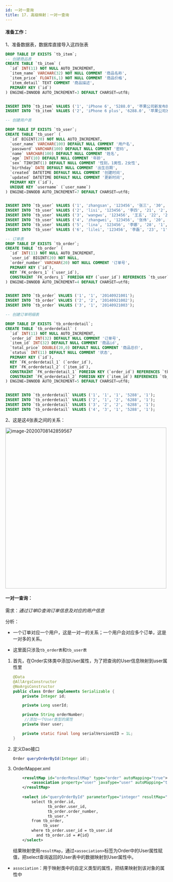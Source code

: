 ```yaml
---
id: 一对一查询
title: 17. 高级映射：一对一查询
---
```


#### 准备工作：

1、准备数据表，数据库直接导入这四张表

```sql
DROP TABLE IF EXISTS `tb_item`;
-- 创建商品表
CREATE TABLE `tb_item` (
  `id` INT(11) NOT NULL AUTO_INCREMENT,
  `item_name` VARCHAR(32) NOT NULL COMMENT '商品名称',
  `item_price` FLOAT(6,1) NOT NULL COMMENT '商品价格',
  `item_detail` TEXT COMMENT '商品描述',
  PRIMARY KEY (`id`)
) ENGINE=INNODB AUTO_INCREMENT=3 DEFAULT CHARSET=utf8;


INSERT INTO `tb_item` VALUES ('1', 'iPhone 6', '5288.0', '苹果公司新发布的手机产品。');
INSERT INTO `tb_item` VALUES ('2', 'iPhone 6 plus', '6288.0', '苹果公司发布的新大屏手机。');

-- 创建用户表

DROP TABLE IF EXISTS `tb_user`;
CREATE TABLE `tb_user` (
  `id` BIGINT(20) NOT NULL AUTO_INCREMENT,
  `user_name` VARCHAR(100) DEFAULT NULL COMMENT '用户名',
  `password` VARCHAR(100) DEFAULT NULL COMMENT '密码',
  `name` VARCHAR(100) DEFAULT NULL COMMENT '姓名',
  `age` INT(10) DEFAULT NULL COMMENT '年龄',
  `sex` TINYINT(1) DEFAULT NULL COMMENT '性别，1男性，2女性',
  `birthday` DATE DEFAULT NULL COMMENT '出生日期',
  `created` DATETIME DEFAULT NULL COMMENT '创建时间',
  `updated` DATETIME DEFAULT NULL COMMENT '更新时间',
  PRIMARY KEY (`id`),
  UNIQUE KEY `username` (`user_name`)
) ENGINE=INNODB AUTO_INCREMENT=7 DEFAULT CHARSET=utf8;


INSERT INTO `tb_user` VALUES ('1', 'zhangsan', '123456', '张三', '30', '1', '1984-08-08', '2014-09-19 16:56:04', '2014-09-21 11:24:59');
INSERT INTO `tb_user` VALUES ('2', 'lisi', '123456', '李四', '21', '2', '1991-01-01', '2014-09-19 16:56:04', '2014-09-19 16:56:04');
INSERT INTO `tb_user` VALUES ('3', 'wangwu', '123456', '王五', '22', '2', '1989-01-01', '2014-09-19 16:56:04', '2014-09-19 16:56:04');
INSERT INTO `tb_user` VALUES ('4', 'zhangwei', '123456', '张伟', '20', '1', '1988-09-01', '2014-09-19 16:56:04', '2014-09-19 16:56:04');
INSERT INTO `tb_user` VALUES ('5', 'lina', '123456', '李娜', '28', '1', '1985-01-01', '2014-09-19 16:56:04', '2014-09-19 16:56:04');
INSERT INTO `tb_user` VALUES ('6', 'lilei', '123456', '李磊', '23', '1', '1988-08-08', '2014-09-20 11:41:15', '2014-09-20 11:41:15');

-- 订单表
DROP TABLE IF EXISTS `tb_order`;
CREATE TABLE `tb_order` (
  `id` INT(11) NOT NULL AUTO_INCREMENT,
  `user_id` BIGINT(20) NOT NULL,
  `order_number` VARCHAR(20) NOT NULL COMMENT '订单号',
  PRIMARY KEY (`id`),
  KEY `FK_orders_1` (`user_id`),
  CONSTRAINT `FK_orders_1` FOREIGN KEY (`user_id`) REFERENCES `tb_user` (`id`) ON DELETE NO ACTION ON UPDATE NO ACTION
) ENGINE=INNODB AUTO_INCREMENT=4 DEFAULT CHARSET=utf8;


INSERT INTO `tb_order` VALUES ('1', '1', '20140921001');
INSERT INTO `tb_order` VALUES ('2', '2', '20140921002');
INSERT INTO `tb_order` VALUES ('3', '1', '20140921003');

-- 创建订单明细表

DROP TABLE IF EXISTS `tb_orderdetail`;
CREATE TABLE `tb_orderdetail` (
  `id` INT(11) NOT NULL AUTO_INCREMENT,
  `order_id` INT(32) DEFAULT NULL COMMENT '订单号',
  `item_id` INT(32) DEFAULT NULL COMMENT '商品id',
  `total_price` DOUBLE(20,0) DEFAULT NULL COMMENT '商品总价',
  `status` INT(11) DEFAULT NULL COMMENT '状态',
  PRIMARY KEY (`id`),
  KEY `FK_orderdetail_1` (`order_id`),
  KEY `FK_orderdetail_2` (`item_id`),
  CONSTRAINT `FK_orderdetail_1` FOREIGN KEY (`order_id`) REFERENCES `tb_order` (`id`),
  CONSTRAINT `FK_orderdetail_2` FOREIGN KEY (`item_id`) REFERENCES `tb_item` (`id`)
) ENGINE=INNODB AUTO_INCREMENT=5 DEFAULT CHARSET=utf8;


INSERT INTO `tb_orderdetail` VALUES ('1', '1', '1', '5288', '1');
INSERT INTO `tb_orderdetail` VALUES ('2', '1', '2', '6288', '1');
INSERT INTO `tb_orderdetail` VALUES ('3', '2', '2', '6288', '1');
INSERT INTO `tb_orderdetail` VALUES ('4', '3', '1', '5288', '1');
```

2、这是这4张表之间的关系：

<img src="https://upyun.shiguangping.com/imgs/20200708142859.png" alt="image-20200708142859567" width="500px" />



#### 一对一查询：

需求：*通过订单ID查询订单信息及对应的用户信息*

分析：

- 一个订单对应一个用户，这是一对一的关系；一个用户会对应多个订单，这是一对多的关系。

- 这里面只涉及`tb_order表`和`tb_user表`



1. 首先，在Order实体类中添加User属性，为了把查询的User信息映射到user属性里

   ```java
   @Data
   @AllArgsConstructor
   @NoArgsConstructor
   public class Order implements Serializable {
       private Integer id;
   
       private Long userId;
   
       private String orderNumber;
   		//添加一个User类型的属性
       private User user;
   
       private static final long serialVersionUID = 1L;
   }
   ```

   

2. 定义Dao接口

   ```java
   Order queryOrderById(Integer id);
   ```

   

3. OrderMapper.xml

   ```xml
       <resultMap id="orderResultMap" type="order" autoMapping="true">
           <association property="user" javaType="user" autoMapping="true"/>
       </resultMap>
       
       <select id="queryOrderById" parameterType="integer" resultMap="orderResultMap">
           select tb_order.id,
                  tb_order.user_id,
                  tb_order.order_number,
                  tb_user.*
           from tb_order,
                tb_user
           where tb_order.user_id = tb_user.id
             and tb_order.id = #{id}
       </select>
   ```

   结果映射使用`resultMap`，通过`<association>`标签为Order中的User属性赋值，把select查询返回的User表中的数据映射到User属性中。



- `association`：用于映射类中的自定义类型的属性，把结果映射到该对象的属性中

